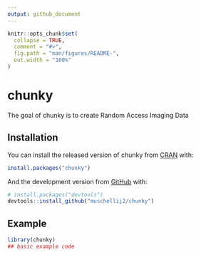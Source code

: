 ```yaml
---
output: github_document
---
```


<!-- README.md is generated from README.Rmd. Please edit that file -->

```r
knitr::opts_chunk$set(
  collapse = TRUE,
  comment = "#>",
  fig.path = "man/figures/README-",
  out.width = "100%"
)
```
# chunky

<!-- badges: start -->
<!-- badges: end -->

The goal of chunky is to create Random Access Imaging Data

## Installation

You can install the released version of chunky from [CRAN](https://CRAN.R-project.org) with:

``` r
install.packages("chunky")
```

And the development version from [GitHub](https://github.com/) with:

``` r
# install.packages("devtools")
devtools::install_github("muschellij2/chunky")
```
## Example



```r
library(chunky)
## basic example code
```
